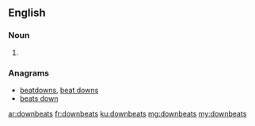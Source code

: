 ==English==

===Noun===
{{head|en}}

# {{plural of|downbeat}}

===Anagrams===
* [[beatdowns#English|beatdowns]], [[beat downs#English|beat downs]]
* [[beats down#English|beats down]]

[[ar:downbeats]]
[[fr:downbeats]]
[[ku:downbeats]]
[[mg:downbeats]]
[[my:downbeats]]
